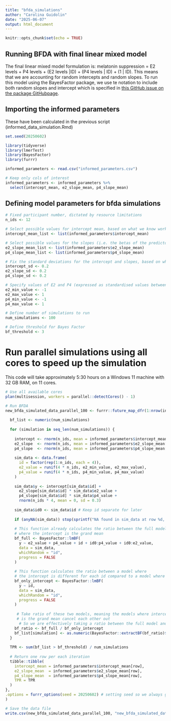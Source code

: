 ```yaml
---
title: "bfda_simulations"
author: "Carolina Guidolin"
date: "2025-06-07"
output: html_document
---
```


```r
knitr::opts_chunk$set(echo = TRUE)
```

## Running BFDA with final linear mixed model 
The final linear mixed model formulation is:
melatonin suppression = E2 levels + P4 levels + (E2 levels |ID) + (P4 levels | ID) + (1 | ID). 
This means that we are accounting for random intercepts and random slopes. To run this model using the BayesFactor package, we use te notation to include both random slopes and intercept which is specified in [this GitHub issue on the package GitHubpage](https://github.com/richarddmorey/BayesFactor/issues/141#issuecomment-789199943).  

## Importing the informed parameters
These have been calculated in the previous script (informed_data_simulation.Rmd)
```r
set.seed(20250602)

library(tidyverse)
library(lmerTest)
library(BayesFactor)
library(furrr)

informed_parameters <- read.csv("informed_parameters.csv")

# Keep only cols of interest
informed_parameters <- informed_parameters %>%
  select(intercept_mean, e2_slope_mean, p4_slope_mean) 
```

## Defining model parameters for bfda simulations
```r
# Fixed participant number, dictated by resource limitations
n_ids <- 12 

# Select possible values for intercept mean, based on what we know worked from informed_data_simulation
intercept_mean_list <- list(informed_parameters$intercept_mean)

# Select possible values for the slopes (i.e. the betas of the predictors), based on what we know worked from informed_data_simulation
e2_slope_mean_list <- list(informed_parameters$e2_slope_mean)
p4_slope_mean_list <- list(informed_parameters$p4_slope_mean)

# Fix the standard deviations for the intercept and slopes, based on what we know worked
intercept_sd <- 0.2
e2_slope_sd <- 0.2
p4_slope_sd <- 0.2

# Specify values of E2 and P4 (expressed as standardised values between -1 and 1)
e2_min_value <- -1
e2_max_value <- 1
p4_min_value <- -1
p4_max_value <- 1

# Define number of simulations to run
num_simulations <- 100 

# Define threshold for Bayes Factor 
bf_threshold <- 3
```

# Run parallel simulations using all cores to speed up the simulation
This code will take approximately 5:30 hours on a Windows 11 machine with 32 GB RAM, on 11 cores. 
```r
# Use all available cores
plan(multisession, workers = parallel::detectCores() - 1)

# Run BFDA 
new_bfda_simulated_data_parallel_100 <- furrr::future_map_dfr(1:nrow(informed_parameters), function(row) {
  
  bf_list <- numeric(num_simulations)
  
  for (simulation in seq_len(num_simulations)) {
    
    intercept <- rnorm(n_ids, mean = informed_parameters$intercept_mean[row], sd = intercept_sd)
    e2_slope  <- rnorm(n_ids, mean = informed_parameters$e2_slope_mean[row], sd = e2_slope_sd)
    p4_slope  <- rnorm(n_ids, mean = informed_parameters$p4_slope_mean[row], sd = p4_slope_sd)
    
    sim_data <- data.frame(
      id = factor(rep(1:n_ids, each = 4)),
      e2_value = runif(4 * n_ids, e2_min_value, e2_max_value),
      p4_value = runif(4 * n_ids, p4_min_value, p4_max_value)
    )
    
    sim_data$y <- intercept[sim_data$id] +
      e2_slope[sim_data$id] * sim_data$e2_value +
      p4_slope[sim_data$id] * sim_data$p4_value +
      rnorm(n_ids * 4, mean = 0, sd = 0.3)
    
    sim_data$id0 <- sim_data$id # Keep id separate for later
    
    if (anyNA(sim_data)) stop(sprintf("NA found in sim_data at row %d, simulation %d", row, simulation))
    
    # This function already calculates the ratio between the full model and a model
    # where the intercept is the grand mean
    bf_full <- BayesFactor::lmBF(
      y ~ e2_value + p4_value + id + id0:p4_value + id0:e2_value,
      data = sim_data,
      whichRandom = "id",
      progress = FALSE
    )
    
    # This function calculates the ratio between a model where 
    # the intercept is different for each id compared to a model where the intercept in the grand mean 
    bf_only_intercept <- BayesFactor::lmBF(
      y ~ id,
      data = sim_data,
      whichRandom = "id",
      progress = FALSE
    )
    
     # Take ratio of these two models, meaning the models where intercept
     # is the grand mean cancel each other out
      # So we are effectively taking a ratio between the full model and a model where the intercept is different for id
    bf_ratio <- bf_full / bf_only_intercept
    bf_list[simulation] <- as.numeric(BayesFactor::extractBF(bf_ratio)$bf)
  }
  
  TPR <- sum(bf_list > bf_threshold) / num_simulations
  
  # Return one row per each iteration
  tibble::tibble(
    intercept_mean = informed_parameters$intercept_mean[row],
    e2_slope_mean  = informed_parameters$e2_slope_mean[row],
    p4_slope_mean  = informed_parameters$p4_slope_mean[row],
    TPR = TPR
  )
},
.options = furrr_options(seed = 20250602) # setting seed so we always get the same thing 
)

# Save the data file 
write.csv(new_bfda_simulated_data_parallel_100, "new_bfda_simulated_data_100_parallelised.csv", row.names = FALSE)

```

